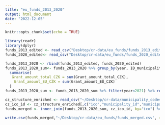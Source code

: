```yaml
---
title: "eu_funds_2013_2020"
output: html_document
date: "2022-12-05"
---
```


```r
knitr::opts_chunk$set(echo = TRUE)
```

```r
library(readr)
library(dplyr)
funds_2013_edited <- read_csv("Desktop/cr-data/eu_funds/funds_2013_edited.csv")
funds_2020_edited<- read_csv("Desktop/cr-data/eu_funds/funds_2020_edited.csv")
```

```r
funds_2013_2020 <- rbind(funds_2013_edited, funds_2020_edited)
funds_2013_2020_sum<- funds_2013_2020 %>% group_by(year, ID_municipality) %>% 
  summarise(
   Grant_amount_total_CZK = sum(Grant_amount_total_CZK), 
    Grant_amount_EU_CZK = sum(Grant_amount_EU_CZK)
  )
funds_2013_2020_sum <- funds_2013_2020_sum %>% filter(year<2021) %>% rename("ico"="ID_municipality")
```

```r
cz_structure_enriched <- read_csv("~/Desktop/cr-data/municipality_codes/cz-structure-enriched.csv")
cz_ico_id <- cz_structure_enriched[,c("ico","municipality_id","municipality")]
funds_merged <- inner_join(funds_2013_2020_sum, cz_ico_id, by="ico") %>% ungroup()
```

```r
write.csv(funds_merged,"~/Desktop/cr-data/eu_funds/funds_merged.csv", row.names=FALSE)
```


